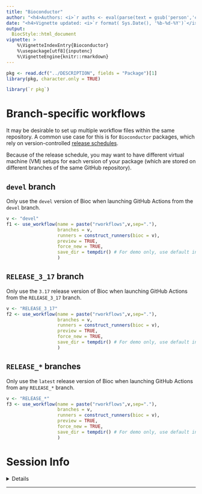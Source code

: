 ```yaml
---
title: "Bioconductor" 
author: "<h4>Authors: <i>`r auths <- eval(parse(text = gsub('person','c',read.dcf('../DESCRIPTION', fields = 'Authors@R'))));paste(auths[names(auths)=='given'],auths[names(auths)=='family'], collapse = ', ')`</i></h4>" 
date: "<h4>Vignette updated: <i>`r format( Sys.Date(), '%b-%d-%Y')`</i></h4>"
output:
  BiocStyle::html_document
vignette: >
    %\VignetteIndexEntry{Bioconductor} 
    %\usepackage[utf8]{inputenc}
    %\VignetteEngine{knitr::rmarkdown}
---
```



```r
pkg <- read.dcf("../DESCRIPTION", fields = "Package")[1]
library(pkg, character.only = TRUE)
```

```R
library(`r pkg`)
```

# Branch-specific workflows

It may be desirable to set up multiple workflow files within the same repository.
A common use case for this is for `Bioconductor` packages, 
which rely on version-controlled
[release schedules](https://www.bioconductor.org/about/).

Because of the release schedule, you may want to have different 
virtual machine (VM) setups for each version of your package 
(which are stored on different branches of the same GitHub repository).

## `devel` branch

Only use the `devel` version of Bioc when launching 
GitHub Actions from the `devel` branch.

```r
v <- "devel"
f1 <- use_workflow(name = paste("rworkflows",v,sep="."), 
                   branches = v, 
                   runners = construct_runners(bioc = v), 
                   preview = TRUE,
                   force_new = TRUE,
                   save_dir = tempdir() # For demo only, use default in practice
                   ) 
```

## `RELEASE_3_17` branch

Only use the `3.17` release version of Bioc when launching 
GitHub Actions from the `RELEASE_3_17` branch.

```r
v <- "RELEASE_3_17"
f2 <- use_workflow(name = paste("rworkflows",v,sep="."), 
                   branches = v, 
                   runners = construct_runners(bioc = v), 
                   preview = TRUE,
                   force_new = TRUE,
                   save_dir = tempdir() # For demo only, use default in practice
                   ) 
```

## `RELEASE_*` branches

Only use the `latest` release version of Bioc when launching 
GitHub Actions from any `RELEASE_*` branch.

```r
v <- "RELEASE_*"
f3 <- use_workflow(name = paste("rworkflows",v,sep="."), 
                   branches = v, 
                   runners = construct_runners(bioc = v), 
                   preview = TRUE,
                   force_new = TRUE,
                   save_dir = tempdir() # For demo only, use default in practice
                   ) 
```

# Session Info 

<details> 

```r
utils::sessionInfo()
```

</details>  

<hr>

